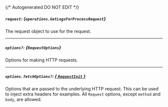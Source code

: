 {/* Autogenerated DO NOT EDIT  */}

##### `request`: *{`operations.GetLogsForProcessRequest`}*
The request object to use for the request.
<Collapsible openLabel={Labels.showProperties} closeLabel={Labels.hideProperties}>
    <GetLogsForProcessRequest/>
</Collapsible>

---
##### `options?`: *{`RequestOptions`}*
Options for making HTTP requests.

---
##### `options.fetchOptions?`: [*{ `RequestInit` }*](https://developer.mozilla.org/en-US/docs/Web/API/Request/Request#options)
Options that are passed to the underlying HTTP request. This can be used to inject extra headers for examples. All `Request` options, except `method` and `body`, are allowed.


